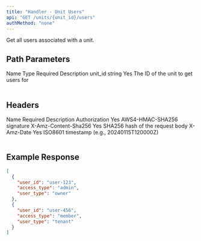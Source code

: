 ```yaml
---
title: "Handler - Unit Users"
api: "GET /units/{unit_id}/users"
authMethod: "none"
---
```


Get all users associated with a unit.

## Path Parameters

<Table>
  <Table.Head>
    <Table.Row>
      <Table.Header>Name</Table.Header>
      <Table.Header>Type</Table.Header>
      <Table.Header>Required</Table.Header>
      <Table.Header>Description</Table.Header>
    </Table.Row>
  </Table.Head>
  <Table.Body>
    <Table.Row>
      <Table.Cell>unit_id</Table.Cell>
      <Table.Cell>string</Table.Cell>
      <Table.Cell>Yes</Table.Cell>
      <Table.Cell>The ID of the unit to get users for</Table.Cell>
    </Table.Row>
  </Table.Body>
</Table>

## Headers

<Table>
  <Table.Head>
    <Table.Row>
      <Table.Header>Name</Table.Header>
      <Table.Header>Required</Table.Header>
      <Table.Header>Description</Table.Header>
    </Table.Row>
  </Table.Head>
  <Table.Body>
    <Table.Row>
      <Table.Cell>Authorization</Table.Cell>
      <Table.Cell>Yes</Table.Cell>
      <Table.Cell>AWS4-HMAC-SHA256 signature</Table.Cell>
    </Table.Row>
    <Table.Row>
      <Table.Cell>X-Amz-Content-Sha256</Table.Cell>
      <Table.Cell>Yes</Table.Cell>
      <Table.Cell>SHA256 hash of the request body</Table.Cell>
    </Table.Row>
    <Table.Row>
      <Table.Cell>X-Amz-Date</Table.Cell>
      <Table.Cell>Yes</Table.Cell>
      <Table.Cell>ISO8601 timestamp (e.g., 20240115T120000Z)</Table.Cell>
    </Table.Row>
  </Table.Body>
</Table>

## Example Response

```json
[
  {
    "user_id": "user-123",
    "access_type": "admin",
    "user_type": "owner"
  },
  {
    "user_id": "user-456",
    "access_type": "member",
    "user_type": "tenant"
  }
]
```

